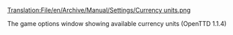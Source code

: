 [[Translation:File/en/Archive/Manual/Settings/Currency units.png]]

The game options window showing available currency units (OpenTTD 1.1.4)